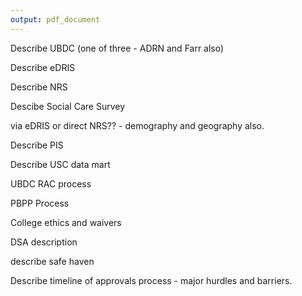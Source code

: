 ```yaml
---
output: pdf_document
---
```


\chapter{Data}\label{ch:data}

\section{Infrastructure}\label{sec:infrastructure}

\begin{itemize}[noitemsep]
\item Describe record linkage
\item Overview of Scottish linkage
\end{itemize}

\subsection{Urban Big Data Centre}\label{subsec:ubdc}

Describe UBDC (one of three - ADRN and Farr also)

\subsection{NHS National Services Scotland}\label{subsec:edris}

Describe eDRIS

\subsection{National Records of Scotland}\label{subsec:nrs}

Describe NRS


\section{Data Sources}\label{sec:sources}

\subsection{Social Care}\label{subsec:source-sc}

Descibe Social Care Survey

\subsection{Population Spine and Death records}

via eDRIS or direct NRS?? - demography and geography also.

\subsection{Prescribing Information System}

Describe PIS

\subsection{Unscheduled Care Data}

Describe USC data mart

\section{Information Governance}\label{sec:ig}

\subsection{Research Approvals Commitee}\label{subsec:rac}

UBDC RAC process

\subsection{Public Benefit and Privacy Panel}\label{subsec:pbpp}

PBPP Process

\subsection{Ethics}\label{subsec:ethics}

College ethics and waivers

\subsection{Data sharing agreement}\label{subsec:dsa}

DSA description

\section{Safe Haven environment}\label{sec:safe-haven}

describe safe haven

\section{Timeline}\label{sec:timeline}

Describe timeline of approvals process - major hurdles and barriers.